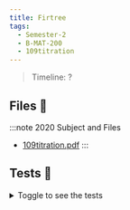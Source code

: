```yaml
---
title: Firtree
tags:
  - Semester-2
  - B-MAT-200
  - 109titration
---
```

> Timeline: ?


## Files 📂

:::note 2020 Subject and Files
- [109titration.pdf](https://github.com/Studio-17/Epitech-Subjects/raw/main/Semester-2/B-MAT-200/109titration/109titration.pdf)
:::

## Tests 🤖
<details>
  <summary>Toggle to see the tests</summary>
  <div>
Yo
  </div>
</details>


